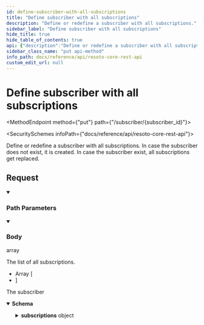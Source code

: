```yaml
---
id: define-subscriber-with-all-subscriptions
title: "Define subscriber with all subscriptions"
description: "Define or redefine a subscriber with all subscriptions."
sidebar_label: "Define subscriber with all subscriptions"
hide_title: true
hide_table_of_contents: true
api: {"description":"Define or redefine a subscriber with all subscriptions.\nIn case the subscriber does not exist, it is created.\nIn case the subscriber exist, all subscriptions get replaced.\n","tags":["subscriptions"],"parameters":[{"name":"subscriber_id","in":"path","description":"The identifier of the subscriber","required":true,"schema":{"type":"string"}}],"requestBody":{"description":"The list of all subscriptions.","content":{"application/json":{"schema":{"type":"array","items":{"description":"The definition of an action subscription","type":"object","properties":{"message_type":{"type":"string","description":"The name of the action to listen to"},"wait_for_completion":{"type":"boolean","description":"If an action is sent to this subscriber, the event sender should wait until this\nsubscriber has processed the message and send a done message.\nThis is the expected behaviour of every actor and defaults to true.\n","default":true},"timeout":{"type":"number","description":"This is the duration in seconds this subscriber has time to execute the action.\nAfter this time the sender assumes a failure and rejects the result of this actor.\n","default":60}},"title":"Subscription"}}}}},"responses":{"200":{"description":"The subscriber","content":{"application/json":{"schema":{"description":"A subscriber has a unique name and a list of subscriptions","type":"object","properties":{"id":{"type":"string","description":"The identifier of this subscriber"},"subscriptions":{"type":"object","description":"The dictionary of subscriptions, where the key is the message type","additionalProperties":{"description":"The definition of an action subscription","type":"object","properties":{"message_type":{"type":"string","description":"The name of the action to listen to"},"wait_for_completion":{"type":"boolean","description":"If an action is sent to this subscriber, the event sender should wait until this\nsubscriber has processed the message and send a done message.\nThis is the expected behaviour of every actor and defaults to true.\n","default":true},"timeout":{"type":"number","description":"This is the duration in seconds this subscriber has time to execute the action.\nAfter this time the sender assumes a failure and rejects the result of this actor.\n","default":60}},"title":"Subscription"}}},"title":"Subscriber"}}}}},"method":"put","path":"/subscriber/{subscriber_id}","servers":[{"url":"https://{host}:{port}","variables":{"host":{"default":"localhost"},"port":{"default":"8900"}}}],"jsonRequestBodyExample":[{"message_type":"string","wait_for_completion":true,"timeout":60}],"info":{"title":"Resoto Core REST API","version":"V1"},"postman":{"name":"Define subscriber with all subscriptions","description":{"content":"Define or redefine a subscriber with all subscriptions.\nIn case the subscriber does not exist, it is created.\nIn case the subscriber exist, all subscriptions get replaced.\n","type":"text/plain"},"url":{"path":["subscriber",":subscriber_id"],"host":["{{baseUrl}}"],"query":[],"variable":[{"disabled":false,"description":{"content":"(Required) The identifier of the subscriber","type":"text/plain"},"type":"any","value":"","key":"subscriber_id"}]},"header":[{"key":"Content-Type","value":"application/json"},{"key":"Accept","value":"application/json"}],"method":"PUT","body":{"mode":"raw","raw":"\"\"","options":{"raw":{"language":"json"}}}}}
sidebar_class_name: "put api-method"
info_path: docs/reference/api/resoto-core-rest-api
custom_edit_url: null
---
```



<h1 className={"openapi__heading"}>Define subscriber with all subscriptions</h1>

<MethodEndpoint method={"put"} path={"/subscriber/{subscriber_id}"}></MethodEndpoint>

<SecuritySchemes infoPath={"docs/reference/api/resoto-core-rest-api"}></SecuritySchemes>

Define or redefine a subscriber with all subscriptions. In case the subscriber does not exist, it is created. In case the subscriber exist, all subscriptions get replaced.

## Request

<details style={{"marginBottom":"1rem"}} className={"openapi-markdown__details"} data-collapsed={false} open={true}><summary style={{}}><h3 className={"openapi-markdown__details-summary-header-params"}>Path Parameters</h3></summary><div><ul><ParamsItem className={"paramsItem"} param={{"name":"subscriber_id","in":"path","description":"The identifier of the subscriber","required":true,"schema":{"type":"string"}}}></ParamsItem></ul></div></details><MimeTabs className={"openapi-tabs__mime"}><TabItem label={"application/json"} value={"application/json-schema"}><details style={{}} className={"openapi-markdown__details mime"} data-collapsed={false} open={true}><summary style={{}} className={"openapi-markdown__details-summary-mime"}><h3 className={"openapi-markdown__details-summary-header-body"}>Body</h3><span style={{"opacity":"0.6"}}> array</span></summary><div style={{"textAlign":"left","marginLeft":"1rem"}}><div style={{"marginTop":"1rem","marginBottom":"1rem"}}>

The list of all subscriptions.

</div></div><ul style={{"marginLeft":"1rem"}}><li><div style={{"fontSize":"var(--ifm-code-font-size)","opacity":"0.6","marginLeft":"-.5rem","paddingBottom":".5rem"}}>Array [</div></li><SchemaItem collapsible={false} name={"message_type"} required={false} schemaName={"string"} qualifierMessage={undefined} schema={{"type":"string","description":"The name of the action to listen to"}}></SchemaItem><SchemaItem collapsible={false} name={"wait_for_completion"} required={false} schemaName={"boolean"} qualifierMessage={undefined} schema={{"type":"boolean","description":"If an action is sent to this subscriber, the event sender should wait until this\nsubscriber has processed the message and send a done message.\nThis is the expected behaviour of every actor and defaults to true.\n","default":true}}></SchemaItem><SchemaItem collapsible={false} name={"timeout"} required={false} schemaName={"number"} qualifierMessage={undefined} schema={{"type":"number","description":"This is the duration in seconds this subscriber has time to execute the action.\nAfter this time the sender assumes a failure and rejects the result of this actor.\n","default":60}}></SchemaItem><li><div style={{"fontSize":"var(--ifm-code-font-size)","opacity":"0.6","marginLeft":"-.5rem"}}>]</div></li></ul></details></TabItem></MimeTabs><div><div><ApiTabs><TabItem label={"200"} value={"200"}><div>

The subscriber

</div><div><MimeTabs className={"openapi-tabs__mime"} schemaType={"response"}><TabItem label={"application/json"} value={"application/json"}><SchemaTabs className={"openapi-tabs__schema"}><TabItem label={"Schema"} value={"Schema"}><details style={{}} className={"openapi-markdown__details response"} data-collapsed={false} open={true}><summary style={{}} className={"openapi-markdown__details-summary-response"}><strong>Schema</strong></summary><div style={{"textAlign":"left","marginLeft":"1rem"}}></div><ul style={{"marginLeft":"1rem"}}><SchemaItem collapsible={false} name={"id"} required={false} schemaName={"string"} qualifierMessage={undefined} schema={{"type":"string","description":"The identifier of this subscriber"}}></SchemaItem><SchemaItem collapsible={true} className={"schemaItem"}><details style={{}} className={"openapi-markdown__details"}><summary style={{}}><span className={"openapi-schema__container"}><strong className={"openapi-schema__property"}>subscriptions</strong><span className={"openapi-schema__name"}> object</span></span></summary><div style={{"marginLeft":"1rem"}}><div style={{"marginTop":".5rem","marginBottom":".5rem"}}>

The dictionary of subscriptions, where the key is the message type

</div><SchemaItem collapsible={true} className={"schemaItem"}><details style={{}} className={"openapi-markdown__details"}><summary style={{}}><span className={"openapi-schema__container"}><strong className={"openapi-schema__property"}>property name*</strong><span className={"openapi-schema__name"}> Subscription</span></span></summary><div style={{"marginLeft":"1rem"}}><div style={{"marginTop":".5rem","marginBottom":".5rem"}}>

The definition of an action subscription

</div><SchemaItem collapsible={false} name={"message_type"} required={false} schemaName={"string"} qualifierMessage={undefined} schema={{"type":"string","description":"The name of the action to listen to"}}></SchemaItem><SchemaItem collapsible={false} name={"wait_for_completion"} required={false} schemaName={"boolean"} qualifierMessage={undefined} schema={{"type":"boolean","description":"If an action is sent to this subscriber, the event sender should wait until this\nsubscriber has processed the message and send a done message.\nThis is the expected behaviour of every actor and defaults to true.\n","default":true}}></SchemaItem><SchemaItem collapsible={false} name={"timeout"} required={false} schemaName={"number"} qualifierMessage={undefined} schema={{"type":"number","description":"This is the duration in seconds this subscriber has time to execute the action.\nAfter this time the sender assumes a failure and rejects the result of this actor.\n","default":60}}></SchemaItem></div></details></SchemaItem></div></details></SchemaItem></ul></details></TabItem><TabItem label={"Example (from schema)"} value={"Example (from schema)"}><ResponseSamples responseExample={"{\n  \"id\": \"string\",\n  \"subscriptions\": {}\n}"} language={"json"}></ResponseSamples></TabItem></SchemaTabs></TabItem></MimeTabs></div></TabItem></ApiTabs></div></div>
